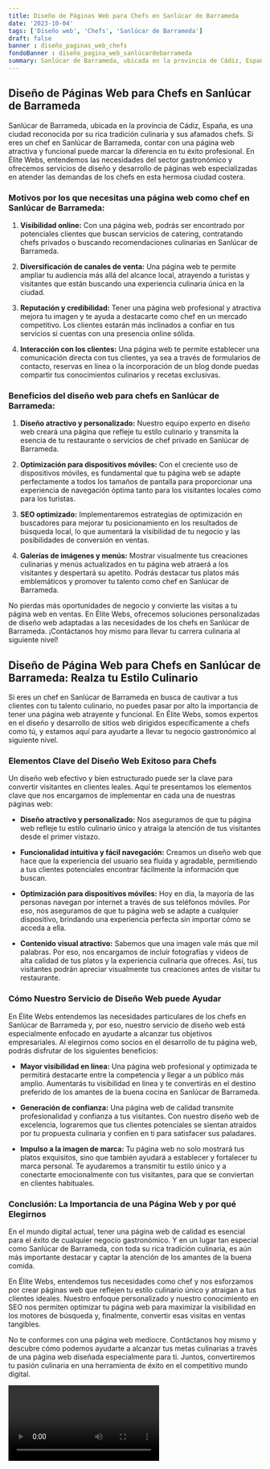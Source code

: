 ```yaml
---
title: Diseño de Páginas Web para Chefs en Sanlúcar de Barrameda
date: '2023-10-04'
tags: ['Diseño web', 'Chefs', 'Sanlúcar de Barrameda']
draft: false
banner : diseño_paginas_web_chefs
fondoBanner : diseño_pagina_web_sanlúcardebarrameda
summary: Sanlúcar de Barrameda, ubicada en la provincia de Cádiz, España, es una ciudad reconocida por su rica tradición culinaria y sus afamados chefs. Si eres un chef en Sanlúcar de Barrameda, contar con una página web atractiva y funcional puede marcar la diferencia en tu éxito profesional. En Élite Webs, entendemos las necesidades del sector gastronómico y ofrecemos servicios de diseño y desarrollo de páginas web especializadas en atender las demandas de los chefs en esta hermosa ciudad costera.
---
```


## Diseño de Páginas Web para Chefs en Sanlúcar de Barrameda

Sanlúcar de Barrameda, ubicada en la provincia de Cádiz, España, es una ciudad reconocida por su rica tradición culinaria y sus afamados chefs. Si eres un chef en Sanlúcar de Barrameda, contar con una página web atractiva y funcional puede marcar la diferencia en tu éxito profesional. En Élite Webs, entendemos las necesidades del sector gastronómico y ofrecemos servicios de diseño y desarrollo de páginas web especializadas en atender las demandas de los chefs en esta hermosa ciudad costera.

### Motivos por los que necesitas una página web como chef en Sanlúcar de Barrameda:

1. **Visibilidad online:** Con una página web, podrás ser encontrado por potenciales clientes que buscan servicios de catering, contratando chefs privados o buscando recomendaciones culinarias en Sanlúcar de Barrameda.

2. **Diversificación de canales de venta:** Una página web te permite ampliar tu audiencia más allá del alcance local, atrayendo a turistas y visitantes que están buscando una experiencia culinaria única en la ciudad.

3. **Reputación y credibilidad:** Tener una página web profesional y atractiva mejora tu imagen y te ayuda a destacarte como chef en un mercado competitivo. Los clientes estarán más inclinados a confiar en tus servicios si cuentas con una presencia online sólida.

4. **Interacción con los clientes:** Una página web te permite establecer una comunicación directa con tus clientes, ya sea a través de formularios de contacto, reservas en línea o la incorporación de un blog donde puedas compartir tus conocimientos culinarios y recetas exclusivas.

### Beneficios del diseño web para chefs en Sanlúcar de Barrameda:

1. **Diseño atractivo y personalizado:** Nuestro equipo experto en diseño web creará una página que refleje tu estilo culinario y transmita la esencia de tu restaurante o servicios de chef privado en Sanlúcar de Barrameda.

2. **Optimización para dispositivos móviles:** Con el creciente uso de dispositivos móviles, es fundamental que tu página web se adapte perfectamente a todos los tamaños de pantalla para proporcionar una experiencia de navegación óptima tanto para los visitantes locales como para los turistas.

3. **SEO optimizado:** Implementaremos estrategias de optimización en buscadores para mejorar tu posicionamiento en los resultados de búsqueda local, lo que aumentará la visibilidad de tu negocio y las posibilidades de conversión en ventas.

4. **Galerías de imágenes y menús:** Mostrar visualmente tus creaciones culinarias y menús actualizados en tu página web atraerá a los visitantes y despertará su apetito. Podrás destacar tus platos más emblemáticos y promover tu talento como chef en Sanlúcar de Barrameda.

No pierdas más oportunidades de negocio y convierte las visitas a tu página web en ventas. En Élite Webs, ofrecemos soluciones personalizadas de diseño web adaptadas a las necesidades de los chefs en Sanlúcar de Barrameda. ¡Contáctanos hoy mismo para llevar tu carrera culinaria al siguiente nivel!

<GifSeo />

<Cta />

## **Diseño de Página Web para Chefs en Sanlúcar de Barrameda: Realza tu Estilo Culinario**

Si eres un chef en Sanlúcar de Barrameda en busca de cautivar a tus clientes con tu talento culinario, no puedes pasar por alto la importancia de tener una página web atrayente y funcional. En Élite Webs, somos expertos en el diseño y desarrollo de sitios web dirigidos específicamente a chefs como tú, y estamos aquí para ayudarte a llevar tu negocio gastronómico al siguiente nivel.

### **Elementos Clave del Diseño Web Exitoso para Chefs**

Un diseño web efectivo y bien estructurado puede ser la clave para convertir visitantes en clientes leales. Aquí te presentamos los elementos clave que nos encargamos de implementar en cada una de nuestras páginas web:

- **Diseño atractivo y personalizado:** Nos aseguramos de que tu página web refleje tu estilo culinario único y atraiga la atención de tus visitantes desde el primer vistazo.

- **Funcionalidad intuitiva y fácil navegación:** Creamos un diseño web que hace que la experiencia del usuario sea fluida y agradable, permitiendo a tus clientes potenciales encontrar fácilmente la información que buscan.

- **Optimización para dispositivos móviles:** Hoy en día, la mayoría de las personas navegan por internet a través de sus teléfonos móviles. Por eso, nos aseguramos de que tu página web se adapte a cualquier dispositivo, brindando una experiencia perfecta sin importar cómo se acceda a ella.

- **Contenido visual atractivo:** Sabemos que una imagen vale más que mil palabras. Por eso, nos encargamos de incluir fotografías y videos de alta calidad de tus platos y la experiencia culinaria que ofreces. Así, tus visitantes podrán apreciar visualmente tus creaciones antes de visitar tu restaurante.

### **Cómo Nuestro Servicio de Diseño Web puede Ayudar**

En Élite Webs entendemos las necesidades particulares de los chefs en Sanlúcar de Barrameda y, por eso, nuestro servicio de diseño web está especialmente enfocado en ayudarte a alcanzar tus objetivos empresariales. Al elegirnos como socios en el desarrollo de tu página web, podrás disfrutar de los siguientes beneficios:

- **Mayor visibilidad en línea:** Una página web profesional y optimizada te permitirá destacarte entre la competencia y llegar a un público más amplio. Aumentarás tu visibilidad en línea y te convertirás en el destino preferido de los amantes de la buena cocina en Sanlúcar de Barrameda.

- **Generación de confianza:** Una página web de calidad transmite profesionalidad y confianza a tus visitantes. Con nuestro diseño web de excelencia, lograremos que tus clientes potenciales se sientan atraídos por tu propuesta culinaria y confíen en ti para satisfacer sus paladares.

- **Impulso a la imagen de marca:** Tu página web no solo mostrará tus platos exquisitos, sino que también ayudará a establecer y fortalecer tu marca personal. Te ayudaremos a transmitir tu estilo único y a conectarte emocionalmente con tus visitantes, para que se conviertan en clientes habituales.

### **Conclusión: La Importancia de una Página Web y por qué Elegirnos**

En el mundo digital actual, tener una página web de calidad es esencial para el éxito de cualquier negocio gastronómico. Y en un lugar tan especial como Sanlúcar de Barrameda, con toda su rica tradición culinaria, es aún más importante destacar y captar la atención de los amantes de la buena comida.

En Élite Webs, entendemos tus necesidades como chef y nos esforzamos por crear páginas web que reflejen tu estilo culinario único y atraigan a tus clientes ideales. Nuestro enfoque personalizado y nuestro conocimiento en SEO nos permiten optimizar tu página web para maximizar la visibilidad en los motores de búsqueda y, finalmente, convertir esas visitas en ventas tangibles.

No te conformes con una página web mediocre. Contáctanos hoy mismo y descubre cómo podemos ayudarte a alcanzar tus metas culinarias a través de una página web diseñada especialmente para ti. Juntos, convertiremos tu pasión culinaria en una herramienta de éxito en el competitivo mundo digital.

<Video />

<CtaBot job='Chefs' city='Sanlúcar de Barrameda'/>

<Gmaps query='Sanlúcar de Barrameda+españa+maps' />